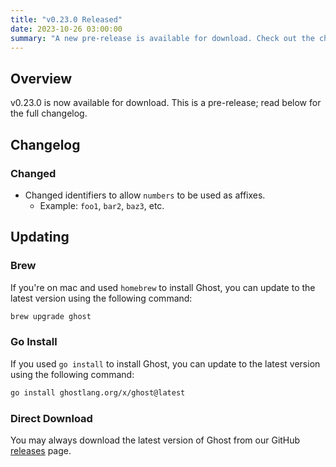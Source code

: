 ```yaml
---
title: "v0.23.0 Released"
date: 2023-10-26 03:00:00
summary: "A new pre-release is available for download. Check out the changelog to see what's new."
---
```


## Overview
v0.23.0 is now available for download. This is a pre-release; read below for the full changelog.

## Changelog

### Changed
- Changed identifiers to allow `numbers` to be used as affixes.
  - Example: `foo1`, `bar2`, `baz3`, etc.

## Updating
### Brew
If you're on mac and used `homebrew` to install Ghost, you can update to the latest version using the following command:

```bash
brew upgrade ghost
```

### Go Install
If you used `go install` to install Ghost, you can update to the latest version using the following command:

```bash
go install ghostlang.org/x/ghost@latest
```

### Direct Download
You may always download the latest version of Ghost from our GitHub [releases](https://github.com/ghost-language/ghost/releases) page.